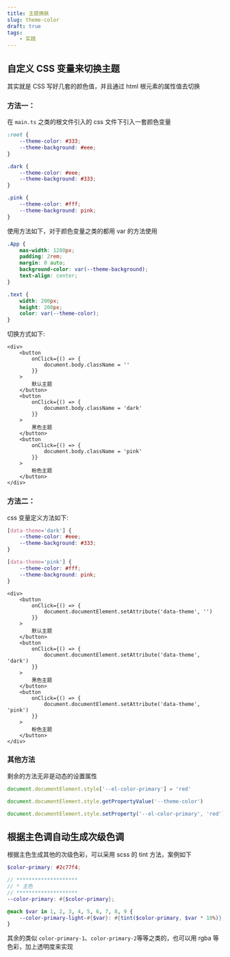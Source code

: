 ```yaml
---
title: 主题换肤
slug: theme-color
draft: true
tags:
    - 实践
---
```



## 自定义 CSS 变量来切换主题

其实就是 CSS 写好几套的颜色值，并且通过 html 根元素的属性值去切换

### 方法一：

在 `main.ts` 之类的根文件引入的 css 文件下引入一套颜色变量

```css
:root {
    --theme-color: #333;
    --theme-background: #eee;
}

.dark {
    --theme-color: #eee;
    --theme-background: #333;
}

.pink {
    --theme-color: #fff;
    --theme-background: pink;
}
```

使用方法如下，对于颜色变量之类的都用 var 的方法使用

```css
.App {
    max-width: 1280px;
    padding: 2rem;
    margin: 0 auto;
    background-color: var(--theme-background);
    text-align: center;
}

.text {
    width: 200px;
    height: 200px;
    color: var(--theme-color);
}
```

切换方式如下:

```tsx
<div>
    <button
        onClick={() => {
            document.body.className = ''
        }}
    >
        默认主题
    </button>
    <button
        onClick={() => {
            document.body.className = 'dark'
        }}
    >
        黑色主题
    </button>
    <button
        onClick={() => {
            document.body.className = 'pink'
        }}
    >
        粉色主题
    </button>
</div>
```

### 方法二：

css 变量定义方法如下:

```css
[data-theme='dark'] {
    --theme-color: #eee;
    --theme-background: #333;
}

[data-theme='pink'] {
    --theme-color: #fff;
    --theme-background: pink;
}
```

```tsx
<div>
    <button
        onClick={() => {
            document.documentElement.setAttribute('data-theme', '')
        }}
    >
        默认主题
    </button>
    <button
        onClick={() => {
            document.documentElement.setAttribute('data-theme', 'dark')
        }}
    >
        黑色主题
    </button>
    <button
        onClick={() => {
            document.documentElement.setAttribute('data-theme', 'pink')
        }}
    >
        粉色主题
    </button>
</div>
```

### 其他方法

剩余的方法无非是动态的设置属性

```ts
document.documentElement.style['--el-color-primary'] = 'red'

document.documentElement.style.getPropertyValue('--theme-color')

document.documentElement.style.setProperty('--el-color-primary', 'red')
```

## 根据主色调自动生成次级色调

根据主色生成其他的次级色彩，可以采用 scss 的 tint 方法，案例如下

```scss
$color-primary: #2c77f4;

// ********************
// * 主色
// ********************
--color-primary: #{$color-primary};

@each $var in 1, 2, 3, 4, 5, 6, 7, 8, 9 {
    --color-primary-light-#{$var}: #{tint($color-primary, $var * 10%)};
}
```

其余的类似 `color-primary-1`、`color-primary-2`等等之类的，也可以用 rgba 等色彩，加上透明度来实现
